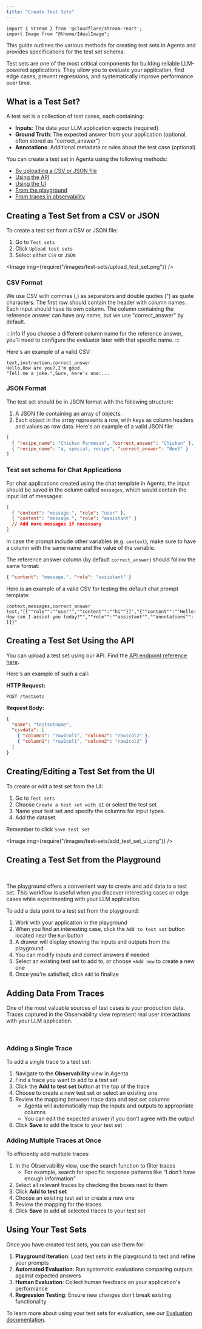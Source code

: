 ```yaml
---
title: "Create Test Sets"
---
```


```mdx-code-block
import { Stream } from '@cloudflare/stream-react';
import Image from "@theme/IdealImage";
```

This guide outlines the various methods for creating test sets in Agenta and provides specifications for the test set schema.

Test sets are one of the most critical components for building reliable LLM-powered applications. They allow you to evaluate your application, find edge cases, prevent regressions, and systematically improve performance over time.

## What is a Test Set?

A test set is a collection of test cases, each containing:

- **Inputs**: The data your LLM application expects (required)
- **Ground Truth**: The expected answer from your application (optional, often stored as "correct_answer")
- **Annotations**: Additional metadata or rules about the test case (optional)

You can create a test set in Agenta using the following methods:

- [By uploading a CSV or JSON file](#creating-a-test-set-from-a-csv-or-json)
- [Using the API](#creating-a-test-set-using-the-api)
- [Using the UI](#creatingediting-a-test-set-from-the-ui)
- [From the playground](#creating-a-test-set-from-the-playground)
- [From traces in observability](#adding-data-from-traces)

## Creating a Test Set from a CSV or JSON

To create a test set from a CSV or JSON file:

1. Go to `Test sets`
2. Click `Upload test sets`
3. Select either `CSV` or `JSON`

<Image img={require("/images/test-sets/upload_test_set.png")} />

### CSV Format

We use CSV with commas (,) as separators and double quotes (") as quote characters. The first row should contain the header with column names. Each input should have its own column. The column containing the reference answer can have any name, but we use "correct_answer" by default.

:::info
If you choose a different column name for the reference answer, you'll need to configure the evaluator later with that specific name.
:::

Here's an example of a valid CSV:

```csv
text,instruction,correct_answer
Hello,How are you?,I'm good.
"Tell me a joke.",Sure, here's one:...
```

### JSON Format

The test set should be in JSON format with the following structure:

1. A JSON file containing an array of objects.
2. Each object in the array represents a row, with keys as column headers and values as row data. Here's an example of a valid JSON file:

```json
[
  { "recipe_name": "Chicken Parmesan", "correct_answer": "Chicken" },
  { "recipe_name": "a, special, recipe", "correct_answer": "Beef" }
]
```

### Test set schema for Chat Applications

For chat applications created using the chat template in Agenta, the input should be saved in the column called `messages`, which would contain the input list of messages:

```json
[
  { "content": "message.", "role": "user" },
  { "content": "message.", "role": "assistant" }
  // Add more messages if necessary
]
```

In case the prompt include other variables (e.g. `context`), make sure to have a column with the same name and the value of the variable.

The reference answer column (by default `correct_answer`) should follow the same format:

```json
{ "content": "message.", "role": "assistant" }
```

Here is an example of a valid CSV for testing the default chat prompt template:

```csv chat_test_set.csv
context,messages,correct_answer
test,"[{""role"":""user"",""content"":""hi""}]","{""content"":""Hello! How can I assist you today?"",""role"":""assistant"",""annotations"":[]}"
```

## Creating a Test Set Using the API

You can upload a test set using our API. Find the [API endpoint reference here](/reference/api/upload-file).

Here's an example of such a call:

**HTTP Request:**

```
POST /testsets

```

**Request Body:**

```json
{
  "name": "testsetname",
  "csvdata": [
    { "column1": "row1col1", "column2": "row1col2" },
    { "column1": "row2col1", "column2": "row2col2" }
  ]
}
```

## Creating/Editing a Test Set from the UI

To create or edit a test set from the UI:

1. Go to `Test sets`
2. Choose `Create a test set with UI` or select the test set
3. Name your test set and specify the columns for input types.
4. Add the dataset.

Remember to click `Save test set`

<Image img={require("/images/test-sets/add_test_set_ui.png")} />

## Creating a Test Set from the Playground

<Stream controls src="27668e5d4c08c8211d4d808af16090bd" height="400px" />
<br />

The playground offers a convenient way to create and add data to a test set. This workflow is useful when you discover interesting cases or edge cases while experimenting with your LLM application.

To add a data point to a test set from the playground:

1. Work with your application in the playground
2. When you find an interesting case, click the `Add to test set` button located near the `Run` button
3. A drawer will display showing the inputs and outputs from the playground
4. You can modify inputs and correct answers if needed
5. Select an existing test set to add to, or choose `+Add new` to create a new one
6. Once you're satisfied, click `Add` to finalize

## Adding Data From Traces

One of the most valuable sources of test cases is your production data. Traces captured in the Observability view represent real user interactions with your LLM application.

<Stream controls src="03031e0bf0b33319923d5dadbf5d5e5a" height="400px" />
<br />

### Adding a Single Trace

To add a single trace to a test set:

1. Navigate to the **Observability** view in Agenta
2. Find a trace you want to add to a test set
3. Click the **Add to test set** button at the top of the trace
4. Choose to create a new test set or select an existing one
5. Review the mapping between trace data and test set columns
   - Agenta will automatically map the inputs and outputs to appropriate columns
   - You can edit the expected answer if you don't agree with the output
6. Click **Save** to add the trace to your test set

### Adding Multiple Traces at Once

To efficiently add multiple traces:

1. In the Observability view, use the search function to filter traces
   - For example, search for specific response patterns like "I don't have enough information"
2. Select all relevant traces by checking the boxes next to them
3. Click **Add to test set**
4. Choose an existing test set or create a new one
5. Review the mapping for the traces
6. Click **Save** to add all selected traces to your test set

## Using Your Test Sets

Once you have created test sets, you can use them for:

1. **Playground Iteration**: Load test sets in the playground to test and refine your prompts
2. **Automated Evaluation**: Run systematic evaluations comparing outputs against expected answers
3. **Human Evaluation**: Collect human feedback on your application's performance
4. **Regression Testing**: Ensure new changes don't break existing functionality

To learn more about using your test sets for evaluation, see our [Evaluation documentation](/evaluation/overview).
